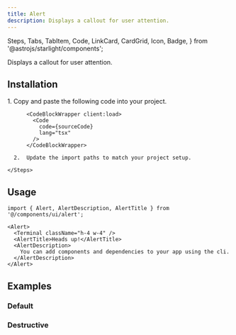 ```yaml
---
title: Alert
description: Displays a callout for user attention.
---
```


  Steps,
  Tabs,
  TabItem,
  Code,
  LinkCard,
  CardGrid,
  Icon,
  Badge,
} from '@astrojs/starlight/components';




Displays a callout for user attention.

<ComponentPreview code={previewCode}>
  <Basic client:load />
</ComponentPreview>

## Installation

<Tabs>
  <TabItem label="CLI">
    <PackageManagers pkg="borristw-ui@latest" type="exec" args="add alert" frame="none" />
  </TabItem>

  <TabItem label="Manual">
    <Steps>
      1.  Copy and paste the following code into your project.

          <CodeBlockWrapper client:load>
            <Code
              code={sourceCode}
              lang="tsx"
            />
          </CodeBlockWrapper>

      2.  Update the import paths to match your project setup.

    </Steps>

  </TabItem>
</Tabs>

## Usage

```tsx
import { Alert, AlertDescription, AlertTitle } from '@/components/ui/alert';
```

```tsx
<Alert>
  <Terminal className="h-4 w-4" />
  <AlertTitle>Heads up!</AlertTitle>
  <AlertDescription>
    You can add components and dependencies to your app using the cli.
  </AlertDescription>
</Alert>
```

## Examples

### Default

<ComponentPreview code={previewCode}>
  <Basic client:load />
</ComponentPreview>

### Destructive

<ComponentPreview code={destructiveCode}>
  <Destructive client:load />
</ComponentPreview>
